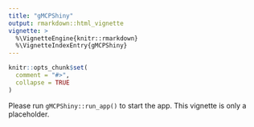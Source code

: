 ```yaml
---
title: "gMCPShiny"
output: rmarkdown::html_vignette
vignette: >
  %\VignetteEngine{knitr::rmarkdown}
  %\VignetteIndexEntry{gMCPShiny}
---
```


```r
knitr::opts_chunk$set(
  comment = "#>",
  collapse = TRUE
)
```

Please run `gMCPShiny::run_app()` to start the app.
This vignette is only a placeholder.

